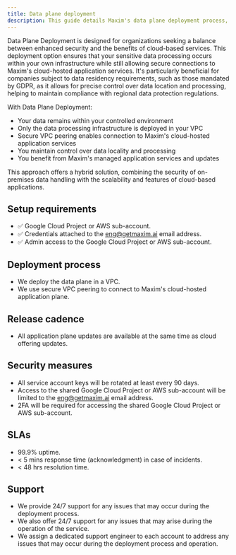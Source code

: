 ```yaml
---
title: Data plane deployment
description: This guide details Maxim's data plane deployment process, outlining how to establish data processing infrastructure within your cloud environment. It emphasizes enhanced security, control, and data tenancy, ensuring compliance with data residency requirements while leveraging cloud-based services.
---
```


Data Plane Deployment is designed for organizations seeking a balance between enhanced security and the benefits of cloud-based services. This deployment option ensures that your sensitive data processing occurs within your own infrastructure while still allowing secure connections to Maxim's cloud-hosted application services. It's particularly beneficial for companies subject to data residency requirements, such as those mandated by GDPR, as it allows for precise control over data location and processing, helping to maintain compliance with regional data protection regulations.

With Data Plane Deployment:
- Your data remains within your controlled environment
- Only the data processing infrastructure is deployed in your VPC
- Secure VPC peering enables connection to Maxim's cloud-hosted application services
- You maintain control over data locality and processing
- You benefit from Maxim's managed application services and updates

This approach offers a hybrid solution, combining the security of on-premises data handling with the scalability and features of cloud-based applications.

## Setup requirements

- ✅ Google Cloud Project or AWS sub-account.
- ✅ Credentials attached to the eng@getmaxim.ai email address.
- ✅ Admin access to the Google Cloud Project or AWS sub-account.

## Deployment process

- We deploy the data plane in a VPC.
- We use secure VPC peering to connect to Maxim's cloud-hosted application plane.

## Release cadence

- All application plane updates are available at the same time as cloud offering updates.

## Security measures

- All service account keys will be rotated at least every 90 days.
- Access to the shared Google Cloud Project or AWS sub-account will be limited to the eng@getmaxim.ai email address.
- 2FA will be required for accessing the shared Google Cloud Project or AWS sub-account.

## SLAs

- 99.9% uptime.
- < 5 mins response time (acknowledgment) in case of incidents.
- < 48 hrs resolution time.

## Support

- We provide 24/7 support for any issues that may occur during the deployment process.
- We also offer 24/7 support for any issues that may arise during the operation of the service.
- We assign a dedicated support engineer to each account to address any issues that may occur during the deployment process and operation.